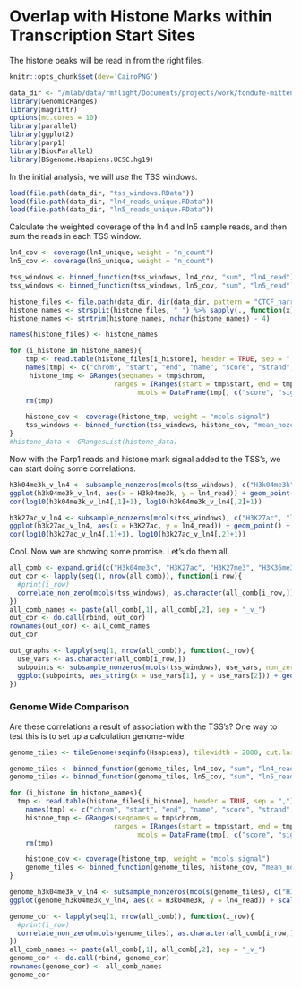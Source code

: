 # Overlap with Histone Marks within Transcription Start Sites

The histone peaks will be read in from the right files. 

```r
knitr::opts_chunk$set(dev='CairoPNG')
```

```r
data_dir <- "/mlab/data/rmflight/Documents/projects/work/fondufe-mittendorf_lab/parp1_data"
library(GenomicRanges)
library(magrittr)
options(mc.cores = 10)
library(parallel)
library(ggplot2)
library(parp1)
library(BiocParallel)
library(BSgenome.Hsapiens.UCSC.hg19)
```

In the initial analysis, we will use the TSS windows. 

```r
load(file.path(data_dir, "tss_windows.RData"))
load(file.path(data_dir, "ln4_reads_unique.RData"))
load(file.path(data_dir, "ln5_reads_unique.RData"))
```

Calculate the weighted coverage of the ln4 and ln5 sample reads, and then sum the reads in each TSS window.

```r
ln4_cov <- coverage(ln4_unique, weight = "n_count")
ln5_cov <- coverage(ln5_unique, weight = "n_count")

tss_windows <- binned_function(tss_windows, ln4_cov, "sum", "ln4_read")
tss_windows <- binned_function(tss_windows, ln5_cov, "sum", "ln5_read")
```


```r
histone_files <- file.path(data_dir, dir(data_dir, pattern = "CTCF_narrow_peak_H"))
histone_names <- strsplit(histone_files, "_") %>% sapply(., function(x){x[6]})
histone_names <- strtrim(histone_names, nchar(histone_names) - 4)

names(histone_files) <- histone_names

for (i_histone in histone_names){
	tmp <- read.table(histone_files[i_histone], header = TRUE, sep = ",")
	names(tmp) <- c("chrom", "start", "end", "name", "score", "strand", "signal", "pvalue", "qvalue", "other", "id")
	 histone_tmp <- GRanges(seqnames = tmp$chrom,
				          ranges = IRanges(start = tmp$start, end = tmp$end),
					            mcols = DataFrame(tmp[, c("score", "signal", "pvalue")]), overlap = 0, overlap_ratio = 0)
	rm(tmp)

	histone_cov <- coverage(histone_tmp, weight = "mcols.signal")
	tss_windows <- binned_function(tss_windows, histone_cov, "mean_nozero", i_histone)
}
#histone_data <- GRangesList(histone_data)
```

Now with the Parp1 reads and histone mark signal added to the TSS's, we can start doing some correlations.


```r
h3k04me3k_v_ln4 <- subsample_nonzeros(mcols(tss_windows), c("H3k04me3k", "ln4_read"), non_zero = "either", n_points = 10000)
ggplot(h3k04me3k_v_ln4, aes(x = H3k04me3k, y = ln4_read)) + geom_point() + scale_y_log10() + scale_x_log10()
cor(log10(h3k04me3k_v_ln4[,1]+1), log10(h3k04me3k_v_ln4[,2]+1))

h3k27ac_v_ln4 <- subsample_nonzeros(mcols(tss_windows), c("H3K27ac", "ln4_read"), non_zero = "either", n_points = 10000)
ggplot(h3k27ac_v_ln4, aes(x = H3K27ac, y = ln4_read)) + geom_point() + scale_y_log10() + scale_x_log10()
cor(log10(h3k27ac_v_ln4[,1]+1), log10(h3k27ac_v_ln4[,2]+1))
```

Cool. Now we are showing some promise. Let's do them all.

```r
all_comb <- expand.grid(c("H3k04me3k", "H3K27ac", "H3K27me3", "H3K36me3", "H3K9me3"), c("ln4_read", "ln5_read"), stringsAsFactors = FALSE)
out_cor <- lapply(seq(1, nrow(all_comb)), function(i_row){
  #print(i_row)
  correlate_non_zero(mcols(tss_windows), as.character(all_comb[i_row,]), log_transform = TRUE, test = TRUE)
})
all_comb_names <- paste(all_comb[,1], all_comb[,2], sep = "_v_")
out_cor <- do.call(rbind, out_cor)
rownames(out_cor) <- all_comb_names
out_cor
```

```r
out_graphs <- lapply(seq(1, nrow(all_comb)), function(i_row){
  use_vars <- as.character(all_comb[i_row,])
  subpoints <- subsample_nonzeros(mcols(tss_windows), use_vars, non_zero = "either", n_points = 10000)
  ggplot(subpoints, aes_string(x = use_vars[1], y = use_vars[2])) + geom_point() + scale_y_log10() + scale_x_log10()
})
```


### Genome Wide Comparison

Are these correlations a result of association with the TSS's? One way to test this is to set up a calculation genome-wide.

```r
genome_tiles <- tileGenome(seqinfo(Hsapiens), tilewidth = 2000, cut.last.tile.in.chrom = TRUE)

genome_tiles <- binned_function(genome_tiles, ln4_cov, "sum", "ln4_read")
genome_tiles <- binned_function(genome_tiles, ln5_cov, "sum", "ln5_read")
```

```r
for (i_histone in histone_names){
  tmp <- read.table(histone_files[i_histone], header = TRUE, sep = ",")
	names(tmp) <- c("chrom", "start", "end", "name", "score", "strand", "signal", "pvalue", "qvalue", "other", "id")
	histone_tmp <- GRanges(seqnames = tmp$chrom,
				          ranges = IRanges(start = tmp$start, end = tmp$end),
					            mcols = DataFrame(tmp[, c("score", "signal", "pvalue")]), overlap = 0, overlap_ratio = 0)
	rm(tmp)

	histone_cov <- coverage(histone_tmp, weight = "mcols.signal")
	genome_tiles <- binned_function(genome_tiles, histone_cov, "mean_nozero", i_histone)
}
```

```r
genome_h3k04me3k_v_ln4 <- subsample_nonzeros(mcols(genome_tiles), c("H3k04me3k", "ln4_read"), non_zero = "either", n_points = 10000)
ggplot(genome_h3k04me3k_v_ln4, aes(x = H3k04me3k, y = ln4_read)) + scale_x_log10() + scale_y_log10() + geom_point()
```

```r
genome_cor <- lapply(seq(1, nrow(all_comb)), function(i_row){
  #print(i_row)
  correlate_non_zero(mcols(genome_tiles), as.character(all_comb[i_row,]), log_transform = TRUE, test = TRUE)
})
all_comb_names <- paste(all_comb[,1], all_comb[,2], sep = "_v_")
genome_cor <- do.call(rbind, genome_cor)
rownames(genome_cor) <- all_comb_names
genome_cor
```

